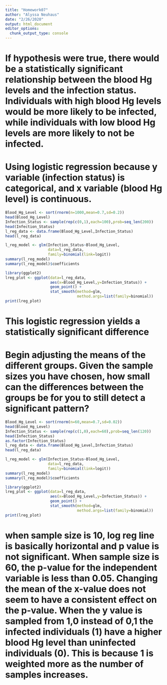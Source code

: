 ```yaml
---
title: "Homework07"
author: "Alyssa Neuhaus"
date: "2/26/2020"
output: html_document
editor_options: 
  chunk_output_type: console
---
```


# If hypothesis were true, there would be a statistically significant relationship between the blood Hg levels and the infection status. Individuals with high blood Hg levels would be more likely to be infected, while individuals with low blood Hg levels are more likely to not be infected.

# Using logistic regression because y variable (infection status) is categorical, and x variable (blood Hg level) is continuous.

```r
Blood_Hg_Level <- sort(rnorm(n=1000,mean=0.7,sd=0.2)) 
head(Blood_Hg_Level)
Infection_Status <- sample(rep(c(0,1),each=100),prob=seq_len(200))
head(Infection_Status)
l_reg_data <- data.frame(Blood_Hg_Level,Infection_Status)
head(l_reg_data)
```

```r
l_reg_model <- glm(Infection_Status~Blood_Hg_Level,
                   data=l_reg_data,
                   family=binomial(link=logit))
summary(l_reg_model)
summary(l_reg_model)$coefficients
```

```r
library(ggplot2)
lreg_plot <- ggplot(data=l_reg_data,
                    aes(x=Blood_Hg_Level,y=Infection_Status)) +
                    geom_point() +
                    stat_smooth(method=glm,
                                method.args=list(family=binomial))
print(lreg_plot)
```
# This logistic regression yields a statistically significant difference

# Begin adjusting the means of the different groups. Given the sample sizes you have chosen, how small can the differences between the groups be for you to still detect a significant pattern?

```r
Blood_Hg_Level <- sort(rnorm(n=60,mean=0.7,sd=0.02)) 
head(Blood_Hg_Level)
Infection_Status <- sample(rep(c(1,0),each=60),prob=seq_len(120))
head(Infection_Status)
as.factor(Infection_Status)
l_reg_data <- data.frame(Blood_Hg_Level,Infection_Status)
head(l_reg_data)
```


```r
l_reg_model <- glm(Infection_Status~Blood_Hg_Level,
                   data=l_reg_data,
                   family=binomial(link=logit))
summary(l_reg_model)
summary(l_reg_model)$coefficients

library(ggplot2)
lreg_plot <- ggplot(data=l_reg_data,
                    aes(x=Blood_Hg_Level,y=Infection_Status)) +
                    geom_point() +
                    stat_smooth(method=glm,
                                method.args=list(family=binomial))
print(lreg_plot)
```
# when sample size is 10, log reg line is basically horizontal and p value is not significant. When sample size is 60, the p-value for the independent variable is less than 0.05. Changing the mean of the x-value does not seem to have a consistent effect on the p-value. When the y value is sampled from 1,0 instead of 0,1 the infected individuals (1) have a higher blood Hg level than uninfected individuals (0). This is because 1 is weighted more as the number of samples increases. 

